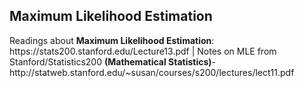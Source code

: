 
## Maximum Likelihood Estimation
Readings about **Maximum Likelihood Estimation**: https://stats200.stanford.edu/Lecture13.pdf | Notes on MLE from Stanford/Statistics200 **(Mathematical Statistics)**- http://statweb.stanford.edu/~susan/courses/s200/lectures/lect11.pdf

